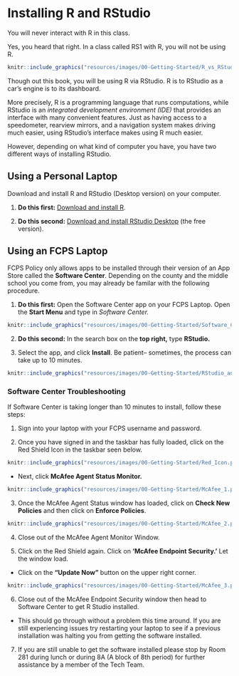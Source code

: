 # Installing R and RStudio {-}

You will never interact with R in this class.

Yes, you heard that right. In a class called RS1 with R, you will not be using R. 

```r
knitr::include_graphics("resources/images/00-Getting-Started/R_vs_RStudio_1.png")
```

Though out this book, you will be using R via RStudio. R is to RStudio as a car's engine is to its dashboard.

More precisely, R is a programming language that runs computations, while RStudio is an *integrated development environment (IDE)* that provides an interface with many convenient features. Just as having access to a speedometer, rearview mirrors, and a navigation system makes driving much easier, using RStudio's interface makes using R much easier. 

However, depending on what kind of computer you have, you have two different ways of installing RStudio. 

## Using a Personal Laptop

Download and install R and RStudio (Desktop version) on your computer. 

1. **Do this first:** [Download and install R](https://cloud.r-project.org/). 

2. **Do this second:** [Download and install RStudio Desktop](https://rstudio.com/products/rstudio/download/#download) (the free version).

## Using an FCPS Laptop

FCPS Policy only allows apps to be installed through their version of an App Store called the **Software Center**. Depending on the county and the middle school you come from, you may already be familar with the following procedure. 

1. **Do this first:** Open the Software Center app on your FCPS Laptop. Open the **Start Menu** and type in *Software Center.*

```r
knitr::include_graphics("resources/images/00-Getting-Started/Software_Center.png")
```

2. **Do this second:** In the search box on the **top right,** type **RStudio.**

3. Select the app, and click **Install**. Be patient-- sometimes, the process can take up to 10 minutes.

```r
knitr::include_graphics("resources/images/00-Getting-Started/RStudio_and_Software_Center.png")
```

### Software Center Troubleshooting

If Software Center is taking longer than 10 minutes to install, follow these steps:

1. Sign into your laptop with your FCPS username and password.

2. Once you have signed in and the taskbar has fully loaded, click on the Red Shield Icon in the taskbar seen below. 

```r
knitr::include_graphics("resources/images/00-Getting-Started/Red_Icon.png")
```

  + Next, click **McAfee Agent Status Monitor.**

```r
knitr::include_graphics("resources/images/00-Getting-Started/McAfee_1.png")
```

3. Once the McAfee Agent Status window has loaded, click on **Check New Policies** and then click on **Enforce Policies**.

```r
knitr::include_graphics("resources/images/00-Getting-Started/McAfee_2.png")
```

4. Close out of the McAfee Agent Monitor Window.

5. Click on the Red Shield again. Click on **'McAfee Endpoint Security.'** Let the window load.

  + Click on the **"Update Now"** button on the upper right corner. 

```r
knitr::include_graphics("resources/images/00-Getting-Started/McAfee_3.png")
```


6. Close out of the McAfee Endpoint Security window then head to Software Center to get R Studio installed.  
  + This should go through without a problem this time around. If you are still experiencing issues try restarting your laptop to see if a previous installation was halting you from getting the software installed.


7. If you are still unable to get the software installed please stop by Room 281 during lunch or during 8A (A block of 8th period) for further assistance by a member of the Tech Team.

